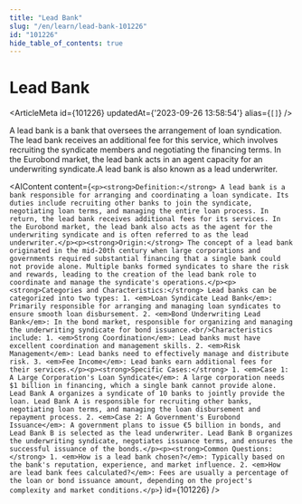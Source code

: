 ```yaml
---
title: "Lead Bank"
slug: "/en/learn/lead-bank-101226"
id: "101226"
hide_table_of_contents: true
---
```



# Lead Bank

<ArticleMeta id={101226} updatedAt={'2023-09-26 13:58:54'} alias={`[]`} />
<div className='border-solid border-b border-t-0 my-4 border-[var(--ifm-color-gray-300)]' />

A lead bank is a bank that oversees the arrangement of loan syndication. The lead bank receives an additional fee for this service, which involves recruiting the syndicate members and negotiating the financing terms. In the Eurobond market, the lead bank acts in an agent capacity for an underwriting syndicate.A lead bank is also known as a lead underwriter.

<AIContent content={`<p><strong>Definition:</strong> A lead bank is a bank responsible for arranging and coordinating a loan syndicate. Its duties include recruiting other banks to join the syndicate, negotiating loan terms, and managing the entire loan process. In return, the lead bank receives additional fees for its services. In the Eurobond market, the lead bank also acts as the agent for the underwriting syndicate and is often referred to as the lead underwriter.</p><p><strong>Origin:</strong> The concept of a lead bank originated in the mid-20th century when large corporations and governments required substantial financing that a single bank could not provide alone. Multiple banks formed syndicates to share the risk and rewards, leading to the creation of the lead bank role to coordinate and manage the syndicate's operations.</p><p><strong>Categories and Characteristics:</strong> Lead banks can be categorized into two types: 1. <em>Loan Syndicate Lead Bank</em>: Primarily responsible for arranging and managing loan syndicates to ensure smooth loan disbursement. 2. <em>Bond Underwriting Lead Bank</em>: In the bond market, responsible for organizing and managing the underwriting syndicate for bond issuance.<br/>Characteristics include: 1. <em>Strong Coordination</em>: Lead banks must have excellent coordination and management skills. 2. <em>Risk Management</em>: Lead banks need to effectively manage and distribute risk. 3. <em>Fee Income</em>: Lead banks earn additional fees for their services.</p><p><strong>Specific Cases:</strong> 1. <em>Case 1: A Large Corporation's Loan Syndicate</em>: A large corporation needs $1 billion in financing, which a single bank cannot provide alone. Lead Bank A organizes a syndicate of 10 banks to jointly provide the loan. Lead Bank A is responsible for recruiting other banks, negotiating loan terms, and managing the loan disbursement and repayment process. 2. <em>Case 2: A Government's Eurobond Issuance</em>: A government plans to issue €5 billion in bonds, and Lead Bank B is selected as the lead underwriter. Lead Bank B organizes the underwriting syndicate, negotiates issuance terms, and ensures the successful issuance of the bonds.</p><p><strong>Common Questions:</strong> 1. <em>How is a lead bank chosen?</em>: Typically based on the bank's reputation, experience, and market influence. 2. <em>How are lead bank fees calculated?</em>: Fees are usually a percentage of the loan or bond issuance amount, depending on the project's complexity and market conditions.</p>`} id={101226} />
